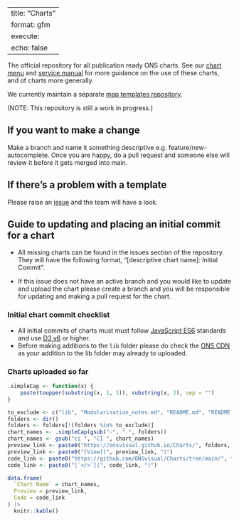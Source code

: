 <!-- README.md is auto-generated from README.qmd. Do not edit directly. -->

---
title: "Charts"
format: gfm
execute:
  echo: false
---

The official repository for all publication ready ONS charts. See our [chart menu](https://onsvisual.github.io/Charts/chart-menu/) and [service manual](https://service-manual.ons.gov.uk/data-visualisation) for more guidance on the use of these charts, and of charts more generally.

We currently maintain a separate [map templates repository](https://github.com/ONSvisual/maptemplates).

(NOTE: This repository is still a work in progress.)

## If you want to make a change
Make a branch and name it something descriptive e.g. feature/new-autocomplete. Once you are happy, do a pull request and someone else will review it before it gets merged into main.

## If there's a problem with a template
Please raise an [issue](https://github.com/ONSvisual/Charts/issues) and the team will have a look.

## Guide to updating and placing an initial commit for a chart

- All missing charts can be found in the issues section of the repository. They will have the following format, "[descriptive chart name]: Initial Commit".

- If this issue does not have an active branch and you would like to update and upload the chart please create a branch and you will be responsible for updating and making a pull request for the chart.

### Initial chart commit checklist

- All initial commits of charts must must follow [JavaScript ES6](https://www.w3schools.com/js/js_es6.asp) standards and use [D3 v6](https://observablehq.com/@d3/d3v6-migration-guide) or higher.
- Before making additions to the `lib` folder please do check the [ONS CDN](https://github.com/ONSdigital/cdn.ons.gov.uk-vendor) as your addition to the lib folder may already to uploaded.

### Charts uploaded so far

```r
.simpleCap <- function(x) {
    paste(toupper(substring(x, 1, 1)), substring(x, 2), sep = "")
}
```


```r
to_exclude <- c("lib", "Modularisation_notes.md", "README.md", "README.rmarkdown", "refresh.bat", "schema.JSON", "ONSCharts.Rproj", "README.qmd")
folders <- dir()
folders <- folders[!(folders %in% to_exclude)]
chart_names <- .simpleCap(gsub("-", " ", folders))
chart_names <- gsub("ci ", "CI ", chart_names)
preview_link <- paste0("https://onsvisual.github.io/Charts/", folders, "/")
preview_link <- paste0("[View](", preview_link, ")")
code_link <- paste0("https://github.com/ONSvisual/Charts/tree/main/", folders, "/")
code_link <- paste0("[`</>`](", code_link, ")")

data.frame(
  `Chart Name` = chart_names,
  Preview = preview_link,
  Code = code_link
) |> 
  knitr::kable()
```



